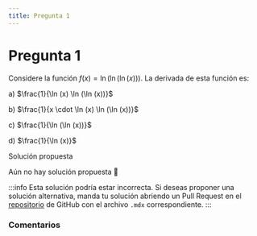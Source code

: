 ```yaml
---
title: Pregunta 1
---
```



# Pregunta 1

Considere la función $f(x)=\ln (\ln (\ln (x)))$.
La derivada de esta función es:

a) $\frac{1}{\ln (x) \ln (\ln (x))}$

b) $\frac{1}{x \cdot \ln (x) \ln (\ln (x))}$

c) $\frac{1}{\ln (\ln (x))}$

d) $\frac{1}{\ln (x)}$

<MDXDetails>
<summary>Solución propuesta</summary>

Aún no hay solución propuesta 🥲

:::info
Esta solución podría estar incorrecta. Si deseas proponer una solución alternativa, manda tu solución abriendo
un Pull Request en el [repositorio](https://github.com/crow-rojas/apuntes-fundamentals/pulls) de GitHub con el archivo
`.mdx` correspondiente.
:::

</MDXDetails>

### Comentarios

<Disqus
  url="https://crow-rojas.github.io/apuntes-fundamentals/docs/mathematics/calculus-1-2-3/exercises/2019-1/p01"
  identifier="docs/mathematics/calculus-1-2-3/exercises/2019-1/p01"
  title="2019-1 Cálculo I, II y III - Pregunta 01"
/>
